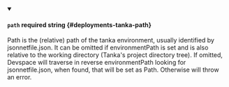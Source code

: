
<details className="config-field" data-expandable="false" open>
<summary>

#### `path` <span className="config-field-required" data-required="false">required</span> <span className="config-field-type">string</span> <span className="config-field-default"></span> <span className="config-field-enum"></span> {#deployments-tanka-path}

Path is the (relative) path of the tanka environment, usually identified by jsonnetfile.json.
It can be omitted if environmentPath is set and is also relative to the working directory (Tanka's project directory tree). If omitted, Devspace will traverse in reverse environmentPath looking for jsonnetfile.json, when found, that will be set as Path. Otherwise will throw an error.

</summary>



</details>
